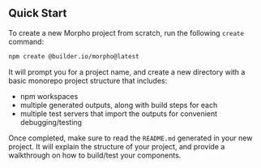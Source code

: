## Quick Start

To create a new Morpho project from scratch, run the following `create` command:

```bash
npm create @builder.io/morpho@latest
```

It will prompt you for a project name, and create a new directory with a basic monorepo project structure that includes:

- npm workspaces
- multiple generated outputs, along with build steps for each
- multiple test servers that import the outputs for convenient debugging/testing

Once completed, make sure to read the `README.md` generated in your new project. It will explain the structure of your project, and provide a walkthrough on how to build/test your components.
